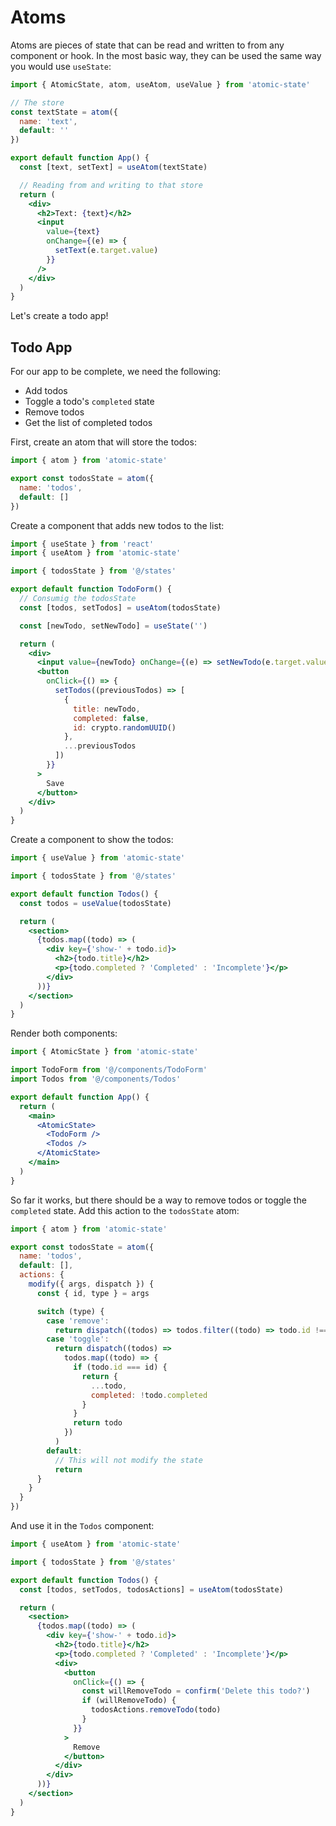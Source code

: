 
# Atoms

Atoms are pieces of state that can be read and written to from any component or hook. In the most basic way, they can be used the same way you would use `useState`:

```jsx
import { AtomicState, atom, useAtom, useValue } from 'atomic-state'

// The store
const textState = atom({
  name: 'text',
  default: ''
})

export default function App() {
  const [text, setText] = useAtom(textState)

  // Reading from and writing to that store
  return (
    <div>
      <h2>Text: {text}</h2>
      <input
        value={text}
        onChange={(e) => {
          setText(e.target.value)
        }}
      />
    </div>
  )
}
```

Let's create a todo app!

## Todo App

For our app to be complete, we need the following:

- Add todos
- Toggle a todo's `completed` state
- Remove todos
- Get the list of completed todos

First, create an atom that will store the todos:

```jsx filename="states/index.js"
import { atom } from 'atomic-state'

export const todosState = atom({
  name: 'todos',
  default: []
})
```

Create a component that adds new todos to the list:

```jsx filename="components/TodoForm.jsx"
import { useState } from 'react'
import { useAtom } from 'atomic-state'

import { todosState } from '@/states'

export default function TodoForm() {
  // Consumig the todosState
  const [todos, setTodos] = useAtom(todosState)

  const [newTodo, setNewTodo] = useState('')

  return (
    <div>
      <input value={newTodo} onChange={(e) => setNewTodo(e.target.value)} />
      <button
        onClick={() => {
          setTodos((previousTodos) => [
            {
              title: newTodo,
              completed: false,
              id: crypto.randomUUID()
            },
            ...previousTodos
          ])
        }}
      >
        Save
      </button>
    </div>
  )
}
```

Create a component to show the todos:

```jsx filename="components/Todos.jsx"
import { useValue } from 'atomic-state'

import { todosState } from '@/states'

export default function Todos() {
  const todos = useValue(todosState)

  return (
    <section>
      {todos.map((todo) => (
        <div key={'show-' + todo.id}>
          <h2>{todo.title}</h2>
          <p>{todo.completed ? 'Completed' : 'Incomplete'}</p>
        </div>
      ))}
    </section>
  )
}
```

Render both components:

```jsx filename="src/App.jsx"
import { AtomicState } from 'atomic-state'

import TodoForm from '@/components/TodoForm'
import Todos from '@/components/Todos'

export default function App() {
  return (
    <main>
      <AtomicState>
        <TodoForm />
        <Todos />
      </AtomicState>
    </main>
  )
}
```

So far it works, but there should be a way to remove todos or toggle the `completed` state. Add this action to the `todosState` atom:

```jsx filename="states/index.js" {7-30}
import { atom } from 'atomic-state'

export const todosState = atom({
  name: 'todos',
  default: [],
  actions: {
    modify({ args, dispatch }) {
      const { id, type } = args

      switch (type) {
        case 'remove':
          return dispatch((todos) => todos.filter((todo) => todo.id !== id))
        case 'toggle':
          return dispatch((todos) =>
            todos.map((todo) => {
              if (todo.id === id) {
                return {
                  ...todo,
                  completed: !todo.completed
                }
              }
              return todo
            })
          )
        default:
          // This will not modify the state
          return
      }
    }
  }
})
```

And use it in the `Todos` component:

```jsx filename="components/Todos.jsx"
import { useAtom } from 'atomic-state'

import { todosState } from '@/states'

export default function Todos() {
  const [todos, setTodos, todosActions] = useAtom(todosState)

  return (
    <section>
      {todos.map((todo) => (
        <div key={'show-' + todo.id}>
          <h2>{todo.title}</h2>
          <p>{todo.completed ? 'Completed' : 'Incomplete'}</p>
          <div>
            <button
              onClick={() => {
                const willRemoveTodo = confirm('Delete this todo?')
                if (willRemoveTodo) {
                  todosActions.removeTodo(todo)
                }
              }}
            >
              Remove
            </button>
          </div>
        </div>
      ))}
    </section>
  )
}
```
